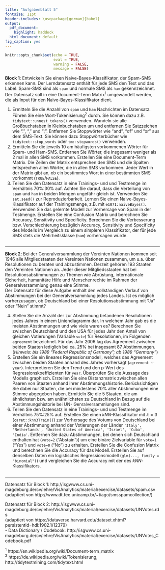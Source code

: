 ```yaml
---
title: "Aufgabenblatt 5"
fontsize: 11pt
header-includes: \usepackage[german]{babel}
output:
  pdf_document:
    highlight: haddock
  html_document: default
fig_caption: yes
---
```


```r
knitr::opts_chunk$set(echo = TRUE, 
                      eval = TRUE,
                      warning = FALSE,
                      message = FALSE)

```

**Block 1**: Entwickeln Sie einen Naive-Bayes-Klassifikator, der Spam-SMS erkennen kann. Der Lerndatensatz enthält für jede SMS den Text und das Label: Spam-SMS sind als `spam` und normale SMS als `ham` gekennzeichnet. Der Datensatz soll in eine Document-Term Matrix$^1$  umgewandelt werden, die als Input für den Naive-Bayes-Klassifikator dient.

1. Ermitteln Sie die Anzahl von `spam` und `ham` Nachrichten im Datensatz. Führen Sie eine Wort-Tokenisierung$^2$ durch. Sie können dazu z.B. `tidytext::unnest_tokens()` verwenden. Wandeln sie alle Großbuchstaben in Kleinbuchstaben um und entfernen Sie Satzzeichen wie ".", "," und ";". Entfernen Sie Stoppwörter wie "and", "of" und "or" aus dem SMS-Text. Sie können dazu Stoppwörterbücher wie `tidytext::stop_words` oder `tm::stopwords()` verwenden.
2. Ermitteln Sie die jeweils 10 am häufigsten vorkommenen Wörter für Spam- und Ham-SMS. Entfernen Sie Wörter, die insgesamt weniger als 2 mal in allen SMS vorkommen. Erstellen Sie eine Document-Term Matrix. Die Zeilen der Matrix entsprechen den SMS und die Spalten entsprechen allen Wörter, die in allen SMS vorkommen. Jeder Wert in der Matrix gibt an, ob ein bestimmtes Wort in einer bestimmten SMS vorkommt (`TRUE`/`FALSE`).
3. Teilen Sie den Datensatz in eine Trainings- und und Testmenge im Verhältnis 70%:30% auf. Achten Sie darauf, dass die Verteilung von `spam` und `ham` in beiden Mengen ungefähr gleich ist. Verwenden Sie `set.seed()` zur Reproduzierbarkeit. Lernen Sie einen Naive-Bayes-Klassifikator auf der Trainingsmenge, z.B. mit `e1071:naiveBayes()`. Verwenden Sie das gelernte Modell zur Vorhersage von Spam in der Testmenge. Erstellen Sie eine Confusion Matrix und berechnen Sie Accuracy, Sensitivity und Specificity. Berechnen Sie die Verbesserung bzw. Verschlechterung bezüglich Accuracy, Sensitivity und Specificity des Modells im Vergleich zu einem simpleren Klassifikator, der für jede SMS stets die Mehrheitsklasse (`ham`) vorhersagen würde.

```r

```

------

**Block 2**: Bei der Generalversammlung der Vereinten Nationen kommen seit 1946 alle Mitgliedstaaten der Vereinten Nationen zusammen, um u.a. über Resolutionen zu beraten und abzustimmen. Derzeit gehören 193 Staaten den Vereinten Nationen an. Jeder dieser Mitgliedsstaaten hat bei Resolutionsabstimmungen zu Themen wie Abrüstung, internationale Sicherheit, humanitäre Hilfe und Menschenrechte im Rahmen der Generalversammlung genau eine Stimme.  
Der Datensatz für diese Aufgabe enthält den vollständigen Verlauf von Abstimmungen bei der Generalversammlung jedes Landes. Ist es möglich vorherzusagen, ob Deutschland bei einer Resolutionsabstimmung mit "Ja" oder "Nein" stimmt?

4. Stellen Sie die Anzahl der zur Abstimmung befandenen Resolutionen jedes Jahres in einem Liniendiagramm dar. In welchem Jahr gab es die meisten Abstimmungen und wie viele waren es? Berechnen Sie zwischen Deutschland und den USA für jedes Jahr den Anteil von gleichen Votierungen (Variable `vote`) für Resolutionen, im Folgenden `agreement` bezeichnet. Für das Jahr 2006 lag das Agreement zwischen beiden Staaten lediglich bei ca. 25% bei insgesamt 87 Abstimmungen. (_Hinweis: bis 1989 "Federal Republic of Germany"; ab 1989 "Germany"_) 
5. Erstellen Sie ein lineares Regressionsmodell, welches das Agreement zwischen beiden Staaten anhand des Jahres vorhersagt (`agreement ~ year`). Interpretieren Sie den Trend und den p-Wert des Regressionskoeffizienten für `year`. Überprüfen Sie die Aussage des Modells graphisch. Erstellen Sie eine Distanzmatrix zwischen allen Paaren von Staaten anhand ihrer Abstimmungshistorie. Berücksichtigen Sie dabei nur Staaten, die bei mindestens 70% aller Abstimmungen eine Stimme abgegeben haben. Ermitteln Sie die 5 Staaten, die am ähnlichsten bzw. am unähnlichsten zu Deutschland in Bezug auf die Abstimmungshistorie bei UN- Genralversammlungen sind.
6. Teilen Sie den Datensatz in eine Trainings- und und Testmenge im Verhältnis 75%:25% auf. Erstellen Sie einen $kNN$-Klassifikator mit $k=3$ (`caret::knn3Train()`) zur Vorhersage des Votums von Deutschland bei einer Abstimmung anhand der Votierungen der Länder ` 'Italy', 'Netherlands', 'United States of America', 'Israel', 'Cuba', 'India'`. Entfernen Sie dazu Abstimmungen, bei denen sich Deutschland enthalten hat (`vote=2` ("Abstain")) um eine binäre Zielvariable für `vote=1` ("Yes") und `vote=0` ("No") zu erhalten. Erstellen Sie die Confusion Matrix und berechnen Sie die Accuracy für das Modell. Erstellen Sie auf denselben Daten ein logistisches Regressionsmodell (`glm(..., family = "binomial")`) und vergleichen Sie die Accuracy mit der des $kNN$-Klassifikators.


```r

```

------
Datensatz für Block 1: http://isgwww.cs.uni-magdeburg.de/cv/lehre/VisAnalytics/material/exercise/datasets/spam.csv  
(adaptiert von http://www.dt.fee.unicamp.br/~tiago/smsspamcollection/)

Datensatz für Block 2: http://isgwww.cs.uni-magdeburg.de/cv/lehre/VisAnalytics/material/exercise/datasets/UNVotes.rds  
(adaptiert von https://dataverse.harvard.edu/dataset.xhtml?persistentId=hdl:1902.1/12379)  
- Data Dictionary / Codebook: http://isgwww.cs.uni-magdeburg.de/cv/lehre/VisAnalytics/material/exercise/datasets/UNVotes_Codebook.pdf

$^1$ https://en.wikipedia.org/wiki/Document-term_matrix  
$^2$ https://de.wikipedia.org/wiki/Tokenisierung, http://tidytextmining.com/tidytext.html
